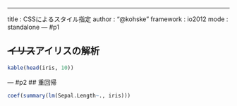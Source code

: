 ---
title       : CSSによるスタイル指定
author      : "@kohske"
framework   : io2012
mode        : standalone
--- #p1

<style>
  #p1 code {color: white; background: black;}
  #p2 code {border: dotted 3px;}
</style>

## <s>イリス</s>アイリスの解析
```r
kable(head(iris, 10))
```
--- #p2
## 重回帰
```r
coef(summary(lm(Sepal.Length~., iris)))
```
